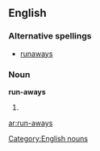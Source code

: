 ==English==
===Alternative spellings===
*[[runaways]]
===Noun===
'''run-aways'''
#{{plural of|run-away}}

[[Category:English nouns]]

[[ar:run-aways]]